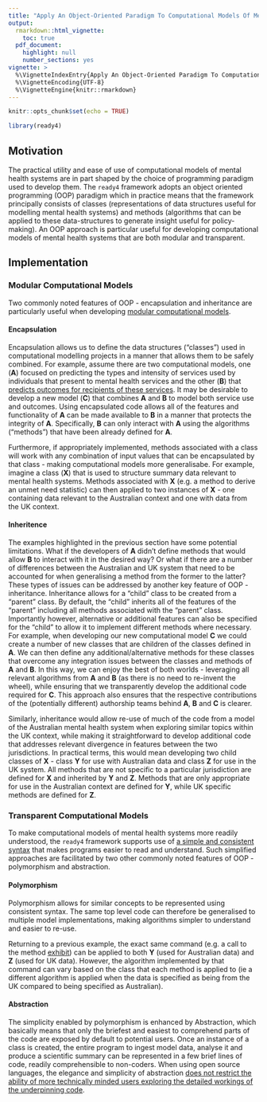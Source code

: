 ```yaml
---
title: "Apply An Object-Oriented Paradigm To Computational Models Of Mental Health Systems"
output: 
  rmarkdown::html_vignette:
    toc: true
  pdf_document:
    highlight: null
    number_sections: yes
vignette: >
  %\VignetteIndexEntry{Apply An Object-Oriented Paradigm To Computational Models Of Mental Health Systems}
  %\VignetteEncoding{UTF-8}
  %\VignetteEngine{knitr::rmarkdown}
---
```

```r
knitr::opts_chunk$set(echo = TRUE)
```
```r
library(ready4)
```

## Motivation
The practical utility and ease of use of computational models of mental health systems are in part shaped by the choice of programming paradigm used to develop them. The `ready4` framework adopts an object oriented programming (OOP) paradigm which in practice means that the framework principally consists of classes (representations of data structures useful for modelling mental health systems) and methods (algorithms that can be applied to these data-structures to generate insight useful for policy-making). An OOP approach is particular useful for developing computational models of mental health systems that are both modular and transparent.  

## Implementation
### Modular Computational Models
Two commonly noted features of OOP - encapsulation and inheritance are particularly useful when developing [modular computational models](V_01.html).

#### Encapsulation
Encapsulation allows us to define the data structures (“classes”) used in computational modelling projects in a manner that allows them to be safely combined.  For example, assume there are two computational models, one (**A**) focused on predicting the types and intensity of services used by individuals that present to mental health services and the other (**B**) that [predicts outcomes for recipients of these services](https://ready4-dev.github.io/youthu/articles/Prediction_With_Mdls.html). It may be desirable to develop a new model (**C**) that combines **A** and **B** to model both service use and outcomes. Using encapsulated code allows all of the features and functionality of **A** can be made available to **B** in a manner that protects the integrity of **A**. Specifically, **B** can only interact with **A** using the algorithms (“methods”) that have been already defined for **A**. 

Furthermore, if appropriately implemented, methods associated with a class will work with any combination of input values that can be encapsulated by that class - making computational models more generalisabe. For example, imagine a class (**X**) that is used to structure summary data relevant to mental health systems. Methods associated with **X** (e.g. a method to derive an unmet need statistic) can then applied to two instances of **X** - one containing data relevant to the Australian context and one with data from the UK context. 

#### Inheritence
The examples highlighted in the previous section have some potential limitations. What if the developers of **A** didn't define methods that would allow **B** to interact with it in the desired way? Or what if there are a number of differences between the Australian and UK system that need to be accounted for when generalising a method from the former to the latter? These types of issues can be addressed by another key feature of OOP - inheritance. Inheritance allows for a “child” class to be created from a “parent” class. By default, the “child” inherits all of the features of the “parent” including all methods associated with the “parent” class. Importantly however, alternative or additional features can also be specified for the “child” to allow it to implement different methods where necessary. For example, when developing our new computational model **C** we could create a number of new classes that are children of the classes defined in **A**. We can then define any additional/alternative methods for these classes that overcome any integration issues between the classes and methods of **A** and **B**. In this way, we can enjoy the best of both worlds - leveraging all relevant algorithms from **A** and **B** (as there is no need to re-invent the wheel), while ensuring that we transparently develop the additional code required for **C**. This approach also ensures that the respective contributions of the (potentially different) authorship teams behind **A**, **B** and **C** is clearer. 

Similarly, inheritance would allow re-use of much of the code from a model of the Australian mental health system when exploring similar topics within the UK context, while making it straightforward to develop additional code that addresses relevant divergence in features between the two jurisdictions. In practical terms, this would mean developing two child classes of **X** - class **Y** for use with Australian data and class **Z** for use in the UK system. All methods that are not specific to a particular jurisdiction are defined for **X** and inherited by **Y** and **Z**. Methods that are only appropriate for use in the Australian context are defined for **Y**, while UK specific methods are defined for **Z**.

### Transparent Computational Models
To make computational models of mental health systems more readily understood, the `ready4` framework supports use of [a simple and consistent syntax](V_02.html) that makes programs easier to read and understand. Such simplified approaches are facilitated by two other commonly noted features of OOP - polymorphism and abstraction.

#### Polymorphism
Polymorphism allows for similar concepts to be represented using consistent syntax. The same top level code can therefore be generalised to multiple model implementations, making algorithms  simpler to understand and easier to re-use.

Returning to a previous example, the exact same command (e.g. a call to the method [exhibit](https://ready4-dev.github.io/ready4/reference/exhibit-methods.html)) can be applied to both **Y** (used for Australian data) and **Z** (used for UK data). However, the algorithm implemented by that command can vary based on the class that each method is applied to (ie a different algorithm is applied when the data is specified as being from the UK compared to being specified as Australian). 

#### Abstraction
The simplicity enabled by polymorphism is enhanced by Abstraction, which basically means that only the briefest and easiest to comprehend parts of the code are exposed by default to potential users. Once an instance of a class is created, the entire program to ingest model data, analyse it and produce a scientific summary can be represented in a few brief lines of code, readily comprehensible to non-coders. When using open source languages, the elegance and simplicity of abstraction [does not restrict the ability of more technically minded users exploring the detailed workings of the underpinning code](https://ready4-dev.github.io/ready4fun/articles/V_01.html).

